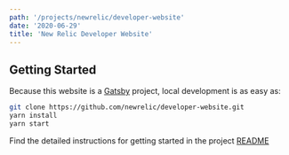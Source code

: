 ```yaml
---
path: '/projects/newrelic/developer-website'
date: '2020-06-29'
title: 'New Relic Developer Website'
---
```


## Getting Started

Because this website is a [Gatsby](https://www.gatsbyjs.org/) project, local development is as easy as:

```bash
git clone https://github.com/newrelic/developer-website.git
yarn install
yarn start
```

Find the detailed instructions for getting started in the project [README](https://github.com/newrelic/developer-website/blob/develop/README.md)
